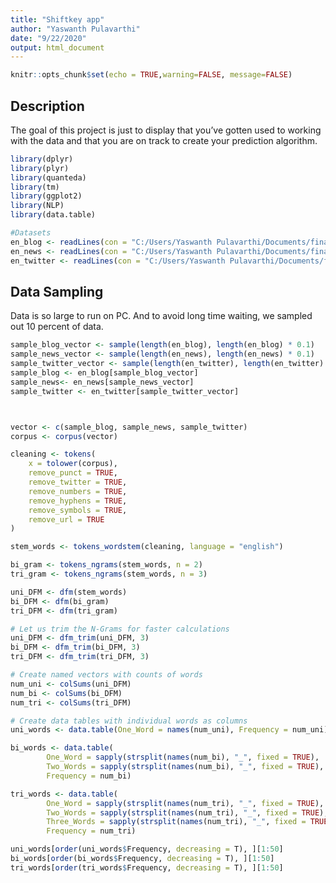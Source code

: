 ```yaml
---
title: "Shiftkey app"
author: "Yaswanth Pulavarthi"
date: "9/22/2020"
output: html_document
---
```


```r
knitr::opts_chunk$set(echo = TRUE,warning=FALSE, message=FALSE)
```

## Description 

The goal of this project is just to display that you've gotten used to working with the data and that you are on track to create your prediction algorithm. 



```r

library(dplyr)
library(plyr)
library(quanteda)
library(tm)
library(ggplot2)
library(NLP)
library(data.table)

#Datasets
en_blog <- readLines(con = "C:/Users/Yaswanth Pulavarthi/Documents/final/en_US/en_US.blogs.txt", encoding= "UTF-8", skipNul = T)
en_news <- readLines(con = "C:/Users/Yaswanth Pulavarthi/Documents/final/en_US/en_US.news.txt", encoding= "UTF-8", skipNul = T)
en_twitter <- readLines(con = "C:/Users/Yaswanth Pulavarthi/Documents/final/en_US/en_US.twitter.txt", encoding= "UTF-8", skipNul = T)


```

## Data Sampling
Data is so large to run on PC. And to avoid long time waiting, we sampled out 10 percent of data.


```r
sample_blog_vector <- sample(length(en_blog), length(en_blog) * 0.1)
sample_news_vector <- sample(length(en_news), length(en_news) * 0.1)
sample_twitter_vector <- sample(length(en_twitter), length(en_twitter) * 0.1)
sample_blog <- en_blog[sample_blog_vector]
sample_news<- en_news[sample_news_vector]
sample_twitter <- en_twitter[sample_twitter_vector]




```



```r
vector <- c(sample_blog, sample_news, sample_twitter)
corpus <- corpus(vector)
```



```r
cleaning <- tokens(
    x = tolower(corpus),
    remove_punct = TRUE,
    remove_twitter = TRUE,
    remove_numbers = TRUE,
    remove_hyphens = TRUE,
    remove_symbols = TRUE,
    remove_url = TRUE
)

```

```r
stem_words <- tokens_wordstem(cleaning, language = "english")

```

```r
bi_gram <- tokens_ngrams(stem_words, n = 2)
tri_gram <- tokens_ngrams(stem_words, n = 3)

uni_DFM <- dfm(stem_words)
bi_DFM <- dfm(bi_gram)
tri_DFM <- dfm(tri_gram)

# Let us trim the N-Grams for faster calculations
uni_DFM <- dfm_trim(uni_DFM, 3)
bi_DFM <- dfm_trim(bi_DFM, 3)
tri_DFM <- dfm_trim(tri_DFM, 3)
```

```r
# Create named vectors with counts of words 
num_uni <- colSums(uni_DFM)
num_bi <- colSums(bi_DFM)
num_tri <- colSums(tri_DFM)

# Create data tables with individual words as columns
uni_words <- data.table(One_Word = names(num_uni), Frequency = num_uni)

bi_words <- data.table(
        One_Word = sapply(strsplit(names(num_bi), "_", fixed = TRUE), '[[', 1),
        Two_Words = sapply(strsplit(names(num_bi), "_", fixed = TRUE), '[[', 2),
        Frequency = num_bi)

tri_words <- data.table(
        One_Word = sapply(strsplit(names(num_tri), "_", fixed = TRUE), '[[', 1),
        Two_Words = sapply(strsplit(names(num_tri), "_", fixed = TRUE), '[[', 2),
        Three_Words = sapply(strsplit(names(num_tri), "_", fixed = TRUE), '[[', 3),
        Frequency = num_tri)
```

```r
uni_words[order(uni_words$Frequency, decreasing = T), ][1:50]
bi_words[order(bi_words$Frequency, decreasing = T), ][1:50]
tri_words[order(tri_words$Frequency, decreasing = T), ][1:50]
```

```r



```



